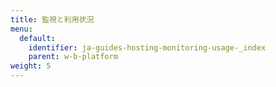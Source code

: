 ```yaml
---
title: 監視と利用状況
menu:
  default:
    identifier: ja-guides-hosting-monitoring-usage-_index
    parent: w-b-platform
weight: 5
---
```


<Card
  title="ユーザーのアクティビティを監査ログで追跡する"
  href="/ja/guides/hosting/monitoring-usage/audit-logging/"
  arrow
/>

<Card
  title="Prometheus モニタリングを使用する"
  href="/ja/guides/hosting/monitoring-usage/prometheus-logging/"
  arrow
/>

<Card
  title="Slack アラートの設定"
  href="/ja/guides/hosting/monitoring-usage/slack-alerts/"
  arrow
/>

<Card
  title="組織のダッシュボードを表示する"
  href="/ja/guides/hosting/monitoring-usage/org_dashboard/"
  arrow
/>
